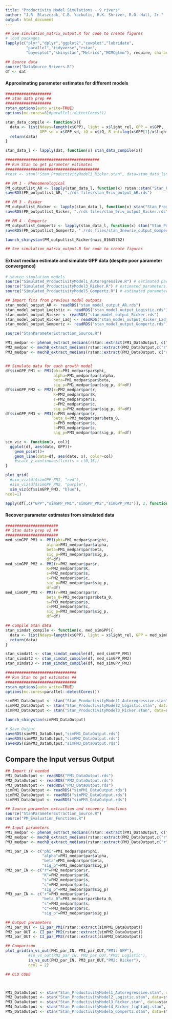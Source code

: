 ```yaml
---
title: "Productivity Model Simulations - 9 rivers"
author: "J.R. Blaszczak, C.B. Yackulic, R.K. Shriver, R.O. Hall, Jr."
output: html_document
---
```


```r
## See simulation_matrix_output.R for code to create figures
# load packages
lapply(c("plyr","dplyr","ggplot2","cowplot","lubridate",
         "parallel","tidyverse","rstan",
         "bayesplot","shinystan","Metrics","MCMCglmm"), require, character.only=T)

## Source data
source("DataSource_9rivers.R")
df <- dat
```

#### Approximating parameter estimates for different models
```r
####################
## Stan data prep ##
####################
rstan_options(auto_write=TRUE)
options(mc.cores=6)#parallel::detectCores())

stan_data_compile <- function(x){
  data <- list(Ndays=length(x$GPP), light = x$light_rel, GPP = x$GPP,
               GPP_sd = x$GPP_sd, tQ = x$tQ, B_int=log(x$GPP[1]/x$light_rel[1]))
  return(data)
}

stan_data_l <- lapply(dat, function(x) stan_data_compile(x))

#########################################
## Run Stan to get parameter estimates
#########################################
#test <- stan("Stan_ProductivityModel3_Ricker.stan", data=stan_data_l$nwis_01645762,chains=1,iter=100, control=list(max_treedepth=12))

## PM 1 - Phenomenological
PM_outputlist_AR <- lapply(stan_data_l, function(x) rstan::stan("Stan_ProductivityModel1_Autoregressive.stan", data=x,chains=3,iter=5000, control=list(max_treedepth=12))) #5000 seconds
saveRDS(PM_outputlist_AR, "./rds files/stan_9riv_output_AR.rds") 

## PM 3 - Ricker
PM_outputlist_Ricker <- lapply(stan_data_l, function(x) stan("Stan_ProductivityModel3_Ricker.stan", data=x,chains=3,iter=5000, control=list(max_treedepth=12))) #78 seconds
saveRDS(PM_outputlist_Ricker, "./rds files/stan_9riv_output_Ricker.rds")

## PM 4 - Gompertz
PM_outputlist_Gompertz <- lapply(stan_data_l, function(x) stan("Stan_ProductivityModel5_Gompertz.stan", data=x,chains=3,iter=5000, control=list(max_treedepth=12)))
saveRDS(PM_outputlist_Gompertz, "./rds files/stan_3newriv_output_Gompertz.rds")

launch_shinystan(PM_outputlist_Ricker$nwis_01645762)

## See simulation_matrix_output.R for code to create figures
```


#### Extract median estimate and simulate GPP data (despite poor parameter convergence)
```r
# source simulation models
source("Simulated_ProductivityModel1_Autoregressive.R") # estimated parameters: phi, alpha, beta, sig_p
source("Simulated_ProductivityModel3_Ricker.R") # estimated parameters: r, lambda, s, c, sig_p
source("Simulated_ProductivityModel5_Gompertz.R") # estimated parameters: beta_0, beta_1, s, c, sig_p

## Import fits from previous model outputs
stan_model_output_AR <- readRDS("stan_model_output_AR.rds")
stan_model_output_Logistic <- readRDS("stan_model_output_Logistic.rds")
stan_model_output_Ricker <- readRDS("stan_model_output_Ricker.rds")
stan_model_output_Ricker_Ladj <- readRDS("stan_model_output_Ricker_Ladj.rds")
stan_model_output_Gompertz <- readRDS("stan_model_output_Gompertz.rds")

source("StanParameterExtraction_Source.R")

PM1_medpar <- phenom_extract_medians(rstan::extract(PM1_DataOutput, c("phi","alpha","beta","l_pred_GPP","sig_p")))
PM2_medpar <- mechB_extract_medians(rstan::extract(PM2_DataOutput,c("r","K","s","c","B","P","pred_GPP","sig_p")))
PM3_medpar <- mechB_extract_medians(rstan::extract(PM3_DataOutput, c("r","beta_0","s","c","B","P","pred_GPP","sig_p")))


## Simulate data for each growth model
df$simGPP_PM1 <- PM1(phi=PM1_medpar$par$phi,
                     alpha=PM1_medpar$par$alpha,
                     beta=PM1_medpar$par$beta,
                     sig_p=PM1_medpar$par$sig_p, df=df)
df$simGPP_PM2 <- PM2(r=PM2_medpar$par$r,
                     K=PM2_medpar$par$K,
                     s=PM2_medpar$par$s,
                     c=PM2_medpar$par$c,
                     sig_p=PM2_medpar$par$sig_p, df=df)
df$simGPP_PM3 <- PM3(r=PM3_medpar$par$r,
                     beta_0=PM3_medpar$par$beta_0,
                     s=PM3_medpar$par$s,
                     c=PM3_medpar$par$c,
                     sig_p=PM3_medpar$par$sig_p, df=df)

sim_viz <- function(x, col){
  ggplot(df, aes(date, GPP))+
    geom_point()+
    geom_line(data=df, aes(date, x), color=col)
    #scale_y_continuous(limits = c(0,15))
}

plot_grid(
  #sim_viz(df$simGPP_PM1, "red"),
  #sim_viz(df$simGPP_PM2, "purple"),
  sim_viz(df$simGPP_PM3, "blue"),
ncol=1)

apply(df[,c("GPP","simGPP_PM1","simGPP_PM2","simGPP_PM3")], 2, function(x) rmse(df$GPP, x))

```

#### Recover parameter estimates from simulated data
```r
#######################
## Stan data prep v2 ##
#######################
med_simGPP_PM1 <- PM1(phi=PM1_medpar$par$phi,
                  alpha=PM1_medpar$par$alpha,
                  beta=PM1_medpar$par$beta,
                  sig_p=PM1_medpar$par$sig_p,
                  df=df)
med_simGPP_PM2 <- PM2(r=PM2_medpar$par$r,
                  K=PM2_medpar$par$K,
                  s=PM2_medpar$par$s,
                  c=PM2_medpar$par$c,
                  sig_p=PM2_medpar$par$sig_p,
                  df=df)
med_simGPP_PM3 <- PM3(r=PM3_medpar$par$r,
                  beta_0=PM3_medpar$par$beta_0,
                  s=PM3_medpar$par$s,
                  c=PM3_medpar$par$c,
                  sig_p=PM3_medpar$par$sig_p,
                  df=df)

## Compile Stan data
stan_simdat_compile <- function(x, med_simGPP){
  data <- list(Ndays=length(x$GPP), light = x$light_rel, GPP = med_simGPP, tQ = x$tQ, GPP_sd = x$GPP_sd)
  return(data)
}

stan_simdat1 <- stan_simdat_compile(df, med_simGPP_PM1)
stan_simdat2 <- stan_simdat_compile(df, med_simGPP_PM2)
stan_simdat3 <- stan_simdat_compile(df, med_simGPP_PM3)

###############################
## Run Stan to get estimates ##
###############################
rstan_options(auto_write=TRUE)
options(mc.cores=parallel::detectCores())

simPM1_DataOutput <- stan("Stan_ProductivityModel1_Autoregressive.stan", data=stan_simdat1, chains=3, iter=5000, control=list(max_treedepth=12) )
simPM2_DataOutput <- stan("Stan_ProductivityModel2_Logistic.stan", data=stan_simdat2, chains=3, iter=5000, control=list(max_treedepth=12) )
simPM3_DataOutput <- stan("Stan_ProductivityModel3_Ricker.stan", data=stan_simdat3, chains=3, iter=5000, control=list(max_treedepth=12) )

launch_shinystan(simPM3_DataOutput)

# Save Output
saveRDS(simPM1_DataOutput,"simPM1_DataOutput.rds")
saveRDS(simPM2_DataOutput,"simPM2_DataOutput.rds")
saveRDS(simPM3_DataOutput,"simPM3_DataOutput.rds")
```


## Compare the Input versus Output
```r
## Import if needed
PM1_DataOutput <- readRDS("PM1_DataOutput.rds")
PM2_DataOutput <- readRDS("PM2_DataOutput.rds")
PM3_DataOutput <- readRDS("PM3_DataOutput.rds")
simPM1_DataOutput <- readRDS("simPM1_DataOutput.rds")
simPM2_DataOutput <- readRDS("simPM2_DataOutput.rds")
simPM3_DataOutput <- readRDS("simPM3_DataOutput.rds")

## Source parameter extraction and recovery functions
source("StanParameterExtraction_Source.R")
source("PM_Evaluation_Functions.R")

## Input parameters
PM1_medpar <- phenom_extract_medians(rstan::extract(PM1_DataOutput, c("phi","alpha","beta","l_pred_GPP","sig_p")))
PM2_medpar <- mechB_extract_medians(rstan::extract(PM2_DataOutput,c("r","K","s","c","B","P","pred_GPP","sig_p")))
PM3_medpar <- mechB_extract_medians(rstan::extract(PM3_DataOutput,c("r","beta_0","s","c","B","P","pred_GPP","sig_p")))

PM1_par_IN <- c("phi"=PM1_medpar$par$phi,
                "alpha"=PM1_medpar$par$alpha,
                "beta"=PM1_medpar$par$beta,
                "sig_p"=PM1_medpar$par$sig_p)
PM2_par_IN <- c("r"=PM2_medpar$par$r,
                "K"=PM2_medpar$par$K,
                "s"=PM2_medpar$par$s,
                "c"=PM2_medpar$par$c,
                "sig_p"=PM2_medpar$par$sig_p)
PM3_par_IN <- c("r"=PM3_medpar$par$r,
                "beta_0"=PM3_medpar$par$beta_0,
                "s"=PM3_medpar$par$s,
                "c"=PM3_medpar$par$c,
                "sig_p"=PM3_medpar$par$sig_p)

## Output parameters
PM1_par_OUT <- CI_par_PM1(rstan::extract(simPM1_DataOutput))
PM2_par_OUT <- CI_par_PM2(rstan::extract(simPM2_DataOutput))
PM3_par_OUT <- CI_par_PM3(rstan::extract(simPM3_DataOutput))

## Comparison
plot_grid(in_vs_out(PM1_par_IN, PM1_par_OUT,"PM1: GPP"),
          #in_vs_out(PM2_par_IN, PM2_par_OUT,"PM2: Logistic"),
          in_vs_out(PM3_par_IN, PM3_par_OUT,"PM2: Ricker"),
          ncol = 2)
```






```r
## OLD CODE



PM1_DataOutput <- stan("Stan_ProductivityModel1_Autoregressive.stan", data=stan_data, chains=3, iter=50, control=list(max_treedepth=12) )
PM2_DataOutput <- stan("Stan_ProductivityModel2_Logistic.stan", data=stan_data, chains=3, iter=5000, control=list(max_treedepth=12) )
PM3_DataOutput <- stan("Stan_ProductivityModel3_Ricker.stan", data=stan_data, chains=3, iter=5000, control=list(max_treedepth=12) )
PM4_DataOutput <- stan("Stan_ProductivityModel4_Ricker_lightadj.stan", data=stan_data, chains=3, iter=5000, control=list(max_treedepth=12) )
PM5_DataOutput <- stan("Stan_ProductivityModel5_Gompertz.stan", data=stan_data, chains=3, iter=5000, control=list(max_treedepth=12) )

```